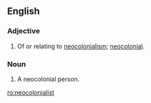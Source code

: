 ==English==

===Adjective===
{{en-adj}}

# Of or relating to [[neocolonialism]]; [[neocolonial]].

===Noun===
{{en-noun}}

# A neocolonial person.

[[ro:neocolonialist]]